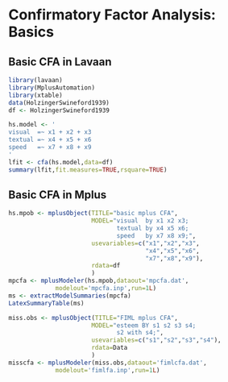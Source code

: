 Confirmatory Factor Analysis: Basics
========================================================

## Basic CFA in Lavaan

```r
library(lavaan)
library(MplusAutomation)
library(xtable)
data(HolzingerSwineford1939)
df <- HolzingerSwineford1939
```

```r
hs.model <- '
visual  =~ x1 + x2 + x3
textual =~ x4 + x5 + x6
speed   =~ x7 + x8 + x9 
'
lfit <- cfa(hs.model,data=df)
summary(lfit,fit.measures=TRUE,rsquare=TRUE)
```

## Basic CFA in Mplus

```r
hs.mpob <- mplusObject(TITLE="basic mplus CFA",
                       MODEL="visual  by x1 x2 x3;
                              textual by x4 x5 x6;
                              speed   by x7 x8 x9;",
                       usevariables=c("x1","x2","x3",
                                      "x4","x5","x6",
                                      "x7","x8","x9"),
                       rdata=df
                       )
mpcfa <- mplusModeler(hs.mpob,dataout='mpcfa.dat',
             modelout='mpcfa.inp',run=1L)
ms <- extractModelSummaries(mpcfa)
LatexSummaryTable(ms)
```


```r
miss.obs <- mplusObject(TITLE="FIML mplus CFA", 
                       MODEL="esteem BY s1 s2 s3 s4;
                              s2 with s4;",
                       usevariables=c("s1","s2","s3","s4"),
                       rdata=Data
                       )
misscfa <- mplusModeler(miss.obs,dataout='fimlcfa.dat',
             modelout='fimlfa.inp',run=1L)
```
